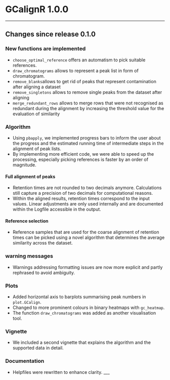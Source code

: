 # GCalignR 1.0.0
___

## Changes since release 0.1.0

### New functions are implemented
* `choose_optimal_reference` offers an automatism to pick suitable references.
* `draw_chromatograms` allows to represent a peak list in form of chromatogram.
* `remove_blanks`allows to get rid of peaks that represent contamination after aligning a dataset
* `remove_singletons` allows to remove single peaks from the dataset after aligning
* `merge_redundant_rows` allows to merge rows that were not recognised as redundant during the alignment by increasing the threshold value for the evaluation of similarity

### Algorithm
* Using `pbapply`, we implemented progress bars to inform the user about the progress and the estimated running time of intermediate steps in the alignment of peak lists.
* By implementing more efficient code, we were able to speed up the processing, especially picking references is faster by an order of magnitude. 

#### Full alignment of peaks
* Retention times are not rounded to two decimals anymore. Calculations still capture a precision of two decimals for computational reasons.
* Within the aligned results, retention times correspond to the input values. Linear adjustments are only used internally and are documented within the Logfile accessible in the output.

#### Reference selection
* Reference samples that are used for the coarse alignment of retention times can be picked using a novel algorithm that determines the average similarity across the dataset. 

### warning messages
* Warnings addressing formatting issues are now more explicit and partly rephrased to avoid ambiguity.

### Plots 
* Added horizontal axis to barplots summarising peak numbers in `plot.GCalign`.
* Changed to more prominent colours in binary heatmaps with `gc_heatmap`.
* The function `draw_chromatograms` was added as another visualisation tool. 

### Vignette
* We included a second vignette that explains the algorithm and the supported data in detail.

### Documentation
* Helpfiles were rewritten to enhance clarity.
___



